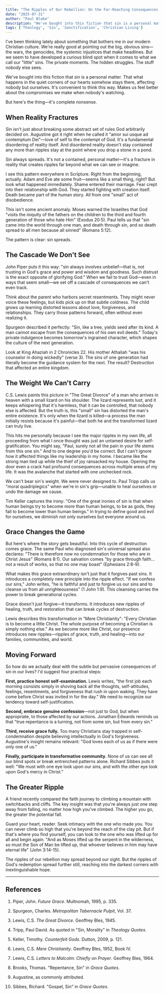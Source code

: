 ```yaml
---
title: "The Ripples of Our Rebellion: On the Far-Reaching Consequences of Sin"
date: "2025-07-31"
author: "Paul Blake"
description: "We've bought into this fiction that sin is a personal matter. That what happens in the quiet corners of our hearts somehow stays there, affecting nobody but ourselves. But here's the thing—it's complete nonsense."
tags: ['Theology', 'Sin', 'Sanctification', 'Christian Living']
---
```



I've been thinking lately about something that bothers me in our modern Christian culture. We're really good at pointing out the big, obvious sins—the wars, the genocides, the systemic injustices that make headlines. But we seem to have developed a curious blind spot when it comes to what we call our "little" sins. The private moments. The hidden struggles. The stuff nobody else sees.

We've bought into this fiction that sin is a personal matter. That what happens in the quiet corners of our hearts somehow stays there, affecting nobody but ourselves. It's convenient to think this way. Makes us feel better about the compromises we make when nobody's watching.

But here's the thing—it's complete nonsense.

## When Reality Fractures

Sin isn't just about breaking some abstract set of rules God arbitrarily decided on. Augustine got it right when he called it "amor sui usque ad contemptum Dei"—love of self to the contempt of God. It's a fundamental disordering of reality itself. And disordered reality doesn't stay contained any more than ripples stay at the point where you drop a stone in a pond.

<Callout type="info">
Sin always spreads. It's not a contained, personal matter—it's a fracture in reality that creates ripples far beyond what we can see or imagine.
</Callout>

I see this pattern everywhere in Scripture. Right from the beginning, actually. Adam and Eve ate some fruit—seems like a small thing, right? But look what happened immediately. Shame entered their marriage. Fear crept into their relationship with God. They started fighting with creation itself. Death became part of the human story. All from one "small" act of disobedience.

This isn't some ancient anomaly. Moses warned the Israelites that God "visits the iniquity of the fathers on the children to the third and fourth generation of those who hate Him" (Exodus 20:5). Paul tells us that "sin came into the world through one man, and death through sin, and so death spread to all men because all sinned" (Romans 5:12).

The pattern is clear: sin spreads.

## The Cascade We Don't See

John Piper puts it this way: "sin always involves unbelief—that is, not trusting in God's grace and power and wisdom and goodness. Such distrust is the exact opposite of glorifying God." When we fail to trust God—even in ways that seem small—we set off a cascade of consequences we can't even track.

Think about the parent who harbors secret resentments. They might never voice these feelings, but kids pick up on that subtle coldness. The child grows up learning distorted lessons about love, forgiveness, and relationships. They carry those patterns forward, often without even realizing it.

Spurgeon described it perfectly: "Sin, like a tree, yields seed after its kind. A man cannot escape from the consequences of his own evil deeds." Today's private indulgence becomes tomorrow's ingrained character, which shapes the culture of the next generation.

Look at King Ahaziah in 2 Chronicles 22. His mother Athaliah "was his counselor in doing wickedly" (verse 3). The sins of one generation had literally become the guidance system for the next. The result? Destruction that affected an entire kingdom.

## The Weight We Can't Carry

C.S. Lewis paints this picture in "The Great Divorce" of a man who arrives in heaven with a small lizard on his shoulder. The lizard represents lust, and it keeps whispering that it's harmless, that it can be controlled, that nobody else is affected. But the truth is, this "small" sin has distorted the man's entire existence. It's only when the lizard is killed—a process the man initially resists because it's painful—that both he and the transformed lizard can truly live.

This hits me personally because I see the major ripples in my own life, all proceeding from what I once thought was just an untamed desire for self-gratification. You might say, "Paul, surely not all the pain in your life stems from this one sin." And to one degree you'd be correct. But I can't ignore how it affected things like my leadership in my home. I became like the strong man tied up while the thief of joy ransacked my house. Opening the door even a crack had profound consequences across multiple areas of my life. It was the avalanche that started with one unchecked rock.

<Callout type="warning">
We can't bear sin's weight. We were never designed to. Paul Tripp calls us "moral quadriplegics" when we're in sin's grip—unable to heal ourselves or undo the damage we cause.
</Callout>

Tim Keller captures the irony: "One of the great ironies of sin is that when human beings try to become more than human beings, to be as gods, they fall to become lower than human beings." In trying to define good and evil for ourselves, we diminish not only ourselves but everyone around us.

## Grace Changes the Game

But here's where the story gets beautiful. Into this cycle of destruction comes grace. The same Paul who diagnosed sin's universal spread also declares: "There is therefore now no condemnation for those who are in Christ Jesus" (Romans 8:1). Our salvation comes "by grace through faith... not a result of works, so that no one may boast" (Ephesians 2:8-9).

What makes this grace extraordinary isn't just that it forgives past sins. It introduces a completely new principle into the ripple effect. "If we confess our sins," John writes, "he is faithful and just to forgive us our sins and to cleanse us from all unrighteousness" (1 John 1:9). This cleansing carries the power to break generational cycles.

<Callout type="info">
Grace doesn't just forgive—it transforms. It introduces new ripples of healing, truth, and restoration that can break cycles of destruction.
</Callout>

Lewis describes this transformation in "Mere Christianity": "Every Christian is to become a little Christ. The whole purpose of becoming a Christian is simply nothing else." As we become more like Christ, our presence introduces new ripples—ripples of grace, truth, and healing—into our families, communities, and world.

## Moving Forward

So how do we actually deal with the subtle but pervasive consequences of sin in our lives? I'd suggest four practical steps:

**First, practice honest self-examination.** Lewis writes, "the first job each morning consists simply in shoving back all the thoughts, self-attitudes, feelings, resentments, and forgiveness that rush in upon waking. They have come before Christ was invited in for the day." We need to recognize our tendency toward self-justification.

**Second, embrace genuine confession**—not just to God, but when appropriate, to those affected by our actions. Jonathan Edwards reminds us that "true repentance is a turning, not from some sin, but from every sin."

**Third, receive grace fully.** Too many Christians stay trapped in self-condemnation despite believing intellectually in God's forgiveness. Augustine's insight remains relevant: "God loves each of us as if there were only one of us."

**Finally, participate in transformative community.** None of us can see all our blind spots or break entrenched patterns alone. Richard Sibbes puts it well: "We must with one eye look upon our sins, and with the other eye look upon God's mercy in Christ."

## The Greater Ripple

A friend recently compared the faith journey to climbing a mountain with switchbacks and cliffs. The key insight was that you're always just one step away from falling, no matter how high you've climbed. The higher you go, the greater the potential fall.

Guard your heart, reader. Seek intimacy with the one who made you. You can never climb so high that you're beyond the reach of the clay pit. But if that's where you find yourself, you can look to the one who was lifted up for all and begin again. "And as Moses lifted up the serpent in the wilderness, so must the Son of Man be lifted up, that whoever believes in him may have eternal life" (John 3:14-15).

The ripples of our rebellion may spread beyond our sight. But the ripples of God's redemption spread further still, reaching into the darkest corners with inextinguishable hope.

---

## References

1. Piper, John. *Future Grace*. Multnomah, 1995, p. 335.

2. Spurgeon, Charles. *Metropolitan Tabernacle Pulpit*, Vol. 37.

3. Lewis, C.S. *The Great Divorce*. Geoffrey Bles, 1945.

4. Tripp, Paul David. As quoted in "Sin, Morality" in *Theology Quotes*.

5. Keller, Timothy. *Counterfeit Gods*. Dutton, 2009, p. 121.

6. Lewis, C.S. *Mere Christianity*. Geoffrey Bles, 1952, Book IV.

7. Lewis, C.S. *Letters to Malcolm: Chiefly on Prayer*. Geoffrey Bles, 1964.

8. Brooks, Thomas. "Repentance, Sin" in *Grace Quotes*.

9. Augustine, as commonly attributed.

10. Sibbes, Richard. "Gospel, Sin" in *Grace Quotes*.